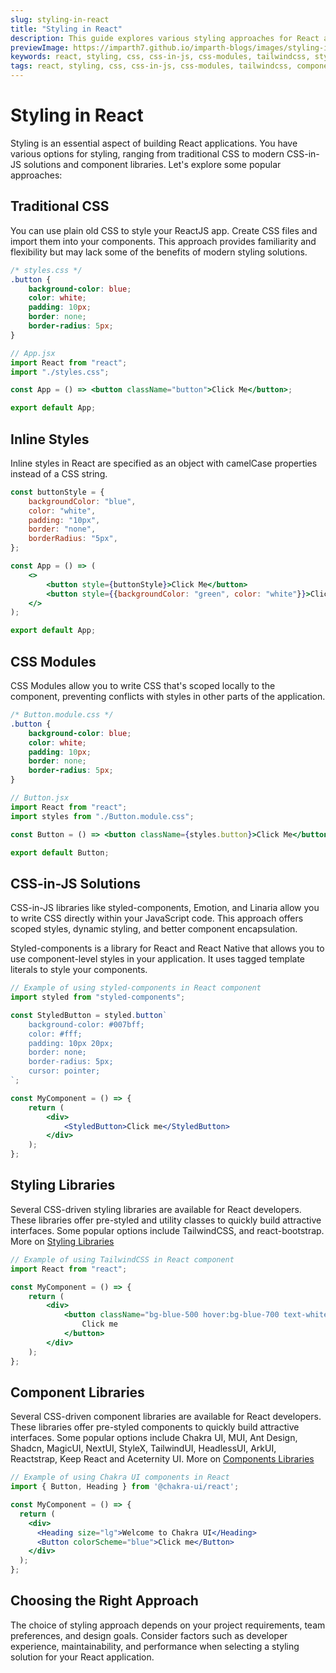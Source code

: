 ```yaml
---
slug: styling-in-react
title: "Styling in React"
description: This guide explores various styling approaches for React applications, from traditional CSS to modern CSS-in-JS solutions and component libraries. Learn how to apply styles effectively in your React projects.
previewImage: https://imparth7.github.io/imparth-blogs/images/styling-in-react.png
keywords: react, styling, css, css-in-js, css-modules, tailwindcss, styled-components
tags: react, styling, css, css-in-js, css-modules, tailwindcss, component-libraries
---
```


<BannerImage src="https://imparth7.github.io/imparth-blogs/images/styling-in-react.png" alt="Styling in React Banner" title="Styling in React" />

# Styling in React

Styling is an essential aspect of building React applications. You have various options for styling, ranging from traditional CSS to modern CSS-in-JS solutions and component libraries. Let's explore some popular approaches:

## Traditional CSS

You can use plain old CSS to style your ReactJS app. Create CSS files and import them into your components. This approach provides familiarity and flexibility but may lack some of the benefits of modern styling solutions.

```css
/* styles.css */
.button {
    background-color: blue;
    color: white;
    padding: 10px;
    border: none;
    border-radius: 5px;
}
```
```jsx
// App.jsx
import React from "react";
import "./styles.css";

const App = () => <button className="button">Click Me</button>;

export default App;
```

## Inline Styles

Inline styles in React are specified as an object with camelCase properties instead of a CSS string.

```jsx
const buttonStyle = {
    backgroundColor: "blue",
    color: "white",
    padding: "10px",
    border: "none",
    borderRadius: "5px",
};

const App = () => (
    <>
        <button style={buttonStyle}>Click Me</button>
        <button style={{backgroundColor: "green", color: "white"}}>Click Me</button>
    </>
);

export default App;
```

## CSS Modules

CSS Modules allow you to write CSS that's scoped locally to the component, preventing conflicts with styles in other parts of the application.

```css
/* Button.module.css */
.button {
    background-color: blue;
    color: white;
    padding: 10px;
    border: none;
    border-radius: 5px;
}
```
```jsx
// Button.jsx
import React from "react";
import styles from "./Button.module.css";

const Button = () => <button className={styles.button}>Click Me</button>;

export default Button;
```

## CSS-in-JS Solutions

CSS-in-JS libraries like styled-components, Emotion, and Linaria allow you to write CSS directly within your JavaScript code. This approach offers scoped styles, dynamic styling, and better component encapsulation.

Styled-components is a library for React and React Native that allows you to use component-level styles in your application. It uses tagged template literals to style your components.

```jsx
// Example of using styled-components in React component
import styled from "styled-components";

const StyledButton = styled.button`
    background-color: #007bff;
    color: #fff;
    padding: 10px 20px;
    border: none;
    border-radius: 5px;
    cursor: pointer;
`;

const MyComponent = () => {
    return (
        <div>
            <StyledButton>Click me</StyledButton>
        </div>
    );
};
```

## Styling Libraries

Several CSS-driven styling libraries are available for React developers. These libraries offer pre-styled and utility classes to quickly build attractive interfaces. Some popular options include TailwindCSS, and react-bootstrap. More on [Styling Libraries](https://devship.tech/react/styling-libraries)

```jsx
// Example of using TailwindCSS in React component
import React from "react";

const MyComponent = () => {
    return (
        <div>
            <button className="bg-blue-500 hover:bg-blue-700 text-white font-bold py-2 px-4 rounded">
                Click me
            </button>
        </div>
    );
};
```

## Component Libraries

Several CSS-driven component libraries are available for React developers. These libraries offer pre-styled components to quickly build attractive interfaces. Some popular options include Chakra UI, MUI, Ant Design, Shadcn, MagicUI, NextUI, StyleX, TailwindUI, HeadlessUI, ArkUI, Reactstrap, Keep React and Aceternity UI. More on [Components Libraries](https://devship.tech/react/components-libraries)

```jsx
// Example of using Chakra UI components in React
import { Button, Heading } from '@chakra-ui/react';

const MyComponent = () => {
  return (
    <div>
      <Heading size="lg">Welcome to Chakra UI</Heading>
      <Button colorScheme="blue">Click me</Button>
    </div>
  );
};
```

## Choosing the Right Approach

The choice of styling approach depends on your project requirements, team preferences, and design goals. Consider factors such as developer experience, maintainability, and performance when selecting a styling solution for your React application.